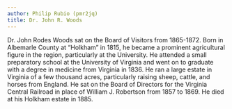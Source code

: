 ```yaml
---
author: Philip Rubio (pmr2jq)
title: Dr. John R. Woods
---
```

Dr. John Rodes Woods sat on the Board of Visitors from 1865-1872. Born in Albemarle County at “Holkham” in 1815, he became a prominent agricultural figure in the region, particularly at the University. He attended a small preparatory school at the University of Virginia and went on to graduate with a degree in medicine from Virginia in 1836. He ran a large estate in Virginia of a few thousand acres, particularly raising sheep, cattle, and horses from England. He sat on the Board of Directors for the Virginia Central Railroad in place of William J. Robertson from 1857 to 1869. He died at his Holkham estate in 1885.